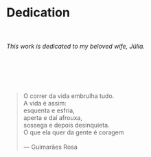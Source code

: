 <!-- Q: How to hide a heading but show it in the toc? -->
# Dedication {.content-hidden} 
<!-- Hmmm, I believe this will disappear as soon I create a filter similar to abstract-section  -->
</BR>
</BR>
*This work is dedicated to my beloved wife, Júlia.*
</BR>
</BR>
</BR>
</BR>
</BR>
</BR>
\vfill

> |
    O correr da vida embrulha tudo. \
    A vida é assim: \
    esquenta e esfria, \
    aperta e daí afrouxa, \
    sossega e depois desinquieta. \
    O que ela quer da gente é coragem\
    \
    --- Guimarães Rosa

<!--  Q: how to change blockquote style in pdf and html?  -->